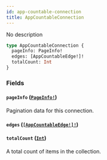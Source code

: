 ```yaml
---
id: app-countable-connection
title: AppCountableConnection
---
```


No description

```graphql
type AppCountableConnection {
  pageInfo: PageInfo!
  edges: [AppCountableEdge!]!
  totalCount: Int
}
```

### Fields

#### `pageInfo` ([`PageInfo!`](/api-reference/objects/page-info.mdx))

Pagination data for this connection.

#### `edges` ([`[AppCountableEdge!]!`](/api-reference/objects/app-countable-edge.mdx))

#### `totalCount` ([`Int`](/api-reference/scalars/int.mdx))

A total count of items in the collection.
